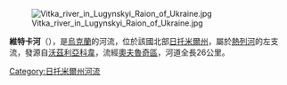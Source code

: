 [[Image:Vitka_river_in_Lugynskyi_Raion_of_Ukraine.jpg|right]]

'''維特卡河'''（{{lang-uk|Вітка}}），是[[烏克蘭|烏克蘭]]的河流，位於該國北部[[日托米爾州|日托米爾州]]，屬於[[熱列河|熱列河]]的左支流，發源自[[沃茲利亞科韋|沃茲利亞科韋]]，流經[[奧夫魯奇區|奧夫魯奇區]]，河道全長26公里。

{{DEFAULTSORT:Вітка}}
[[Category:日托米爾州河流|Category:日托米爾州河流]]


{{Ukraine-river-stub}}